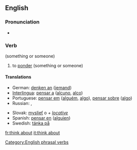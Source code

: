 ==English==

===Pronunciation===
* {{SAMPA|/'TiNk @'baut/}}

===Verb===
{{infl|en|verb|head=to [[think]] [[about]]}} (something or someone)

# to [[ponder]] (something or someone)

====Translations====
{{trans-top|ponder}}
* German: [[denken an]] ([[jemand]])
* [[Interlingua]]: [[pensar a]] ([[alcuno]], [[alco]])
* Portuguese: [[pensar em]] ([[alguém]], [[algo]]), [[pensar sobre]] ([[algo]])
* Russian: {{t+|ru|обдумывать|tr=obdúmyvat'|sc=Cyrl}} {{impf}}, {{t|ru|обдумать|tr=obdúmat'|sc=Cyrl}} {{pf}}
{{trans-mid}}
* Slovak: [[myslieť]] o ''+ [[locative]]''
* Spanish: [[pensar en]] ([[alguien]])
* Swedish: [[tänka på]]
{{trans-bottom}}

[[Category:English phrasal verbs]]

[[fr:think about]]
[[it:think about]]